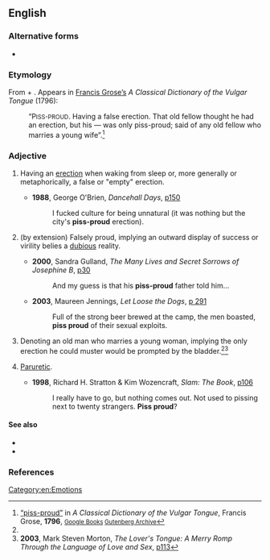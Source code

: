 ==English==

===Alternative forms===
* {{l|en|piss-proud}}

===Etymology===
From {{m|en|piss||urine}} + {{m|en|proud}}. Appears in [[w:Francis Grose|Francis Grose’s]] ''A Classical Dictionary of the Vulgar Tongue'' (1796):
: “P<small>ISS-PROUD</small>. Having a false erection. That old fellow thought he had an erection, but his — was only piss-proud; said of any old fellow who marries a young wife”.<ref name="Grose">[http://books.google.com/books?id=TbJKAAAAMAAJ&pg=PT175&dq=%22piss+proud%22 “piss-proud”] in ''A Classical Dictionary of the Vulgar Tongue'', Francis Grose, '''1796''', <small>[http://books.google.com/books?id=TbJKAAAAMAAJ&pg=PT175&dq=%22piss+proud%22 Google Books] [http://www.gutenberg.org/etext/5402 Gutenberg Archive]</small></ref>

===Adjective===
{{en-adj|-}}

# {{lb|en|British|vulgar}} Having an [[erection]] when waking from sleep or, more generally or metaphorically, a false or "empty" erection.
#* '''1988''', George O'Brien, ''Dancehall Days'', [http://books.google.com/books?q=%22city%27s+piss+proud%22 p150]
#*: I fucked culture for being unnatural (it was nothing but the city's '''piss-proud''' erection).
# {{lb|en|British|vulgar}} (by extension) Falsely proud, implying an outward display of success or virility belies a [[dubious]] reality.
#* '''2000''', Sandra Gulland, ''The Many Lives and Secret Sorrows of Josephine B'', [http://books.google.com/books?id=rav61X3KZJUC&pg=PA30&dq=%22piss+proud%22&sig=PZbRfpp3zMYe2NpkBKUnnXV_Q0o p30]
#*: And my guess is that his '''piss-proud''' father told him...
#* '''2003''', Maureen Jennings, ''Let Loose the Dogs'', [http://books.google.com/books?id=xoieH39cpzAC&pg=PA291&dq=%22piss+proud%22&sig=1W1Z2F-I7qQWakAd3fwJNPLf6bs p 291]
#*: Full of the strong beer brewed at the camp, the men boasted, '''piss proud''' of their sexual exploits.
# {{lb|en|British|pejorative|dated}} Denoting an old man who marries a young woman, implying the only erection he could muster would be prompted by the bladder.<ref name="Grose"/><ref>'''2003''', Mark Steven Morton, ''The Lover's Tongue: A Merry Romp Through the Language of Love and Sex'', [http://books.google.com/books?id=yIg_2QaT3vAC&pg=PA113&dq=%22piss+proud%22&sig=8wQo4JyiGB876ANXxK2alV1aBY8#PPA113,M1p p113]</ref>
# {{lb|en|rare}} [[paruretic|Paruretic]].
#* '''1998''', Richard H. Stratton & Kim Wozencraft, ''Slam: The Book'', [http://books.google.com/books?id=KOAKKLRicaoC&pg=PA106&dq=%22piss+proud%22&sig=wIVandvoqjB2DHDIR4IWQEEj39k p106]
#*: I really have to go, but nothing comes out. Not used to pissing next to twenty strangers. '''Piss proud'''?

====See also====
* {{l|en|morning glory}}
* {{l|en|morning wood}}

===References===
<references/>

[[Category:en:Emotions]]